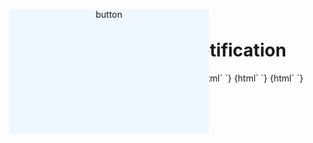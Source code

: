 
<Meta
  title="Notification/ZToastNotification"
  component="z-toast-notification"
/>

# ZToastNotification

<Preview>
  <Story name="ZToastNotification-slideInRight">
    {html`
    <style>
      .toast-container {
        z-index: 10000;
        position: fixed;
        width: calc(100% / 3);
        top: 0;
        left: 0;
        text-align: center;
        background: aliceblue;
        margin: 40px;
        height: 200px;
      }
    </style>
    <div class="toast-container">
      <z-toast-notification
        heading="${text("heading", "Titolo")}"
        message="${text("message", "Questo è un messaggio di prova.")}"
        closebutton="${boolean("closebutton", true)}"
        autoclose="${boolean("autoclose", false)}"
        pauseonfocusloss="${boolean("pauseonfocusloss", false)}"
        type="${select(
          "type",
          ["dark", "light", "accent", "error", "success", "warning"],
          "dark"
        )}"
        isdraggable="${boolean("isdraggable", true)}"
        draggablepercentage="${text("draggablepercentage", "80")}"
        transition="${select(
          "transition",
          ["slide-in-left", "slide-in-right", "slide-in-down", "slide-in-up"],
          "slide-in-right"
        )}"
      ></z-toast-notification>
    </div>`}
  </Story>
  <Story name="ZToastNotification-slideInLeft">
    {html`
    <style>
      .toast-container {
        z-index: 10000;
        position: fixed;
        width: calc(100% / 3);
        top: 0;
        right: 0;
        text-align: center;
        background: aliceblue;
        margin: 40px;
        height: 200px;
      }
    </style>
    <div class="toast-container">
      <z-toast-notification
        heading="${text("heading", "Titolo")}"
        message="${text("message", "Questo è un messaggio di prova.")}"
        closebutton="${boolean("closebutton", true)}"
        autoclose="${boolean("autoclose", false)}"
        pauseonfocusloss="${boolean("pauseonfocusloss", false)}"
        type="${select(
          "type",
          ["dark", "light", "accent", "error", "success", "warning"],
          "dark"
        )}"
        isdraggable="${boolean("isdraggable", true)}"
        draggablepercentage="${text("draggablepercentage", "80")}"
        transition="${select(
          "transition",
          ["slide-in-left", "slide-in-right", "slide-in-down", "slide-in-up"],
          "slide-in-left"
        )}"
      ></z-toast-notification>
    </div>`}
  </Story>
  <Story name="ZToastNotification-slideInDown">
    {html`
    <style>
      .toast-container {
        z-index: 10000;
        position: fixed;
        width: calc(100% / 3);
        top: 0;
        left: 0;
        text-align: center;
        background: aliceblue;
        margin: 40px;
        height: 200px;
      }
    </style>
    <div class="toast-container">
      <z-toast-notification
        heading="${text("heading", "Titolo")}"
        message="${text("message", "Questo è un messaggio di prova.")}"
        closebutton="${boolean("closebutton", true)}"
        autoclose="${boolean("autoclose", false)}"
        pauseonfocusloss="${boolean("pauseonfocusloss", false)}"
        type="${select(
          "type",
          ["dark", "light", "accent", "error", "success", "warning"],
          "dark"
        )}"
        isdraggable="${boolean("isdraggable", true)}"
        draggablepercentage="${text("draggablepercentage", "80")}"
        transition="${select(
          "transition",
          ["slide-in-left", "slide-in-right", "slide-in-down", "slide-in-up"],
          "slide-in-down"
        )}"
      ></z-toast-notification>
    </div>`}
  </Story>
  <Story name="ZToastNotification-slideInUp">
    {html`
    <style>
      .toast-container {
        z-index: 10000;
        position: fixed;
        width: calc(100% / 3);
        bottom: 0;
        left: 0;
        text-align: center;
        background: aliceblue;
        margin: 40px;
        height: 200px;
      }
    </style>
    <div class="toast-container">
      <z-toast-notification
        heading="${text("heading", "Titolo")}"
        message="${text("message", "Questo è un messaggio di prova.")}"
        closebutton="${boolean("closebutton", true)}"
        autoclose="${boolean("autoclose", false)}"
        pauseonfocusloss="${boolean("pauseonfocusloss", false)}"
        type="${select(
          "type",
          ["dark", "light", "accent", "error", "success", "warning"],
          "dark"
        )}"
        isdraggable="${boolean("isdraggable", true)}"
        draggablepercentage="${text("draggablepercentage", "80")}"
        transition="${select(
          "transition",
          ["slide-in-left", "slide-in-right", "slide-in-down", "slide-in-up"],
          "slide-in-up"
        )}"
      ></z-toast-notification>
    </div>`}
  </Story>
    <Story name="ZToastNotification-slottedButton">
    {html`
    <style>
      .toast-container {
        z-index: 10000;
        position: fixed;
        width: calc(100% / 3);
        top: 0;
        left: 0;
        text-align: center;
        background: aliceblue;
        margin: 40px;
        height: 200px;
      }
    </style>
    <div class="toast-container">
      <z-toast-notification
        heading="${text("heading", "Titolo")}"
        message="${text("message", "Questo è un messaggio di prova.")}"
        closebutton="${boolean("closebutton", true)}"
        autoclose="${boolean("autoclose", false)}"
        pauseonfocusloss="${boolean("pauseonfocusloss", false)}"
        type="${select(
          "type",
          ["dark", "light", "accent", "error", "success", "warning"],
          "dark"
        )}"
        isdraggable="${boolean("isdraggable", true)}"
        draggablepercentage="${text("draggablepercentage", "80")}"
        transition="${select(
          "transition",
          ["slide-in-left", "slide-in-right", "slide-in-down", "slide-in-up"],
          "slide-in-down"
        )}"
      >
      <z-button slot="button" variant="dark-bg" size="small">button</z-button>
      </z-toast-notification>
    </div>`}
  </Story>
</Preview>

<Props of="z-toast-notification" />
